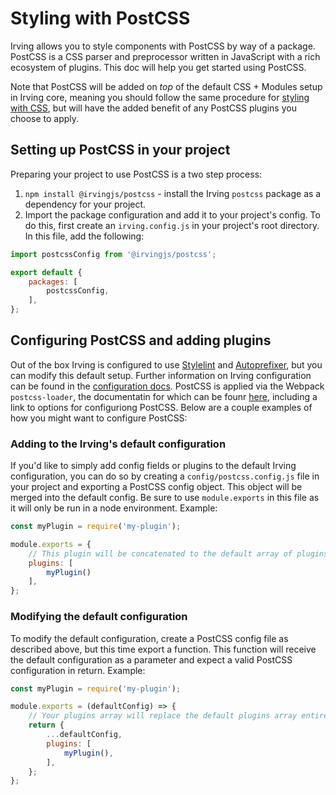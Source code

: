 <Meta title="Styling|Style with PostCSS" />

# Styling with PostCSS
Irving allows you to style components with PostCSS by way of a package. PostCSS is a CSS parser and preprocessor written in JavaScript with a rich ecosystem of plugins. This doc will help you get started using PostCSS.

Note that PostCSS will be added on _top_ of the default CSS + Modules setup in Irving core, meaning you should follow the same procedure for [styling with CSS](?path=/docs/styling-style-with-css--page), but will have the added benefit of any PostCSS plugins you choose to apply.

## Setting up PostCSS in your project
Preparing your project to use PostCSS is a two step process:
1. `npm install @irvingjs/postcss` - install the Irving `postcss` package as a dependency for your project.
2. Import the package configuration and add it to your project's config. To do this, first create an `irving.config.js` in your project's root directory. In this file, add the following:
```js
import postcssConfig from '@irvingjs/postcss';

export default {
    packages: [
        postcssConfig,
    ],
};
```

## Configuring PostCSS and adding plugins
Out of the box Irving is configured to use [Stylelint](https://stylelint.io/) and [Autoprefixer](https://github.com/postcss/autoprefixer), but you can modify this default setup. Further information on Irving configuration can be found in the [configuration docs](?path=/docs/architecture-configuration--page#postcss-configuration). PostCSS is applied via the Webpack `postcss-loader`, the documentatin for which can be founr [here](https://webpack.js.org/loaders/postcss-loader/#postcssoptions), including a link to options for configuriong PostCSS. Below are a couple examples of how you might want to configure PostCSS:

### Adding to the Irving's default configuration
If you'd like to simply add config fields or plugins to the default Irving configuration, you can do so by creating a `config/postcss.config.js` file in your project and exporting a PostCSS config object. This object will be merged into the default config. Be sure to use `module.exports` in this file as it will only be run in a node environment. Example:

```js
const myPlugin = require('my-plugin');

module.exports = {
    // This plugin will be concatenated to the default array of plugins.
    plugins: [
        myPlugin()
    ],
};
```

### Modifying the default configuration
To modify the default configuration, create a PostCSS config file as described above, but this time export a function. This function will receive the default configuration as a parameter and expect a valid PostCSS configuration in return. Example:

```js
const myPlugin = require('my-plugin');

module.exports = (defaultConfig) => {
    // Your plugins array will replace the default plugins array entirely.
    return {
        ...defaultConfig,
        plugins: [
            myPlugin(),
        ],
    };
};
```
